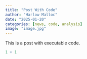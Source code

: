 ```yaml
---
title: "Post With Code"
author: "Harlow Malloc"
date: "2025-01-20"
categories: [news, code, analysis]
image: "image.jpg"
---
```


This is a post with executable code.

```r
1 + 1
```
